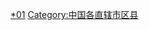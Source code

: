 {{Catnav|頁面分類|各種主題的頁面分類|依中国各省来作的分类|中国各省行政区划|重庆行政区划}}
{{Catnav|頁面分類|...|行政区划|二级行政区|中国各直辖市区县}}
{{Catnav|頁面分類|...|各國行政區劃|中国行政区划|中華人民共和國縣級行政區|中国各直辖市区县}}
{{Catnav|頁面分類|...|中国行政区划|中国省级行政区|中国各直辖市区县}}

[[Category:重庆行政区划|*01]]
[[Category:中国各直辖市区县|Category:中国各直辖市区县]]